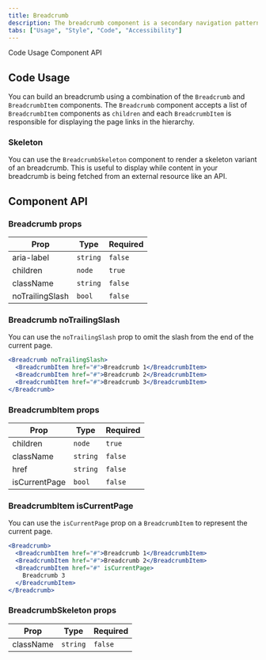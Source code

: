 ```yaml
---
title: Breadcrumb
description: The breadcrumb component is a secondary navigation pattern that shows hierarchy among content or traces a user’s path.
tabs: ["Usage", "Style", "Code", "Accessibility"]
---
```


<AnchorLinks>

<AnchorLink>Code Usage</AnchorLink>
<AnchorLink>Component API</AnchorLink>

</AnchorLinks>

## Code Usage

You can build an breadcrumb using a combination of the `Breadcrumb` and
`BreadcrumbItem` components. The `Breadcrumb` component accepts a list of
`BreadcrumbItem` components as `children` and each `BreadcrumbItem` is responsible
for displaying the page links in the hierarchy.

### Skeleton

You can use the `BreadcrumbSkeleton` component to render a skeleton variant of an
breadcrumb. This is useful to display while content in your breadcrumb is being
fetched from an external resource like an API.

## Component API

### Breadcrumb props

| Prop            | Type     | Required |
| --------------- | -------- | -------- |
| aria-label      | `string` | `false`  |
| children        | `node`   | `true`   |
| className       | `string` | `false`  |
| noTrailingSlash | `bool`   | `false`  |

### Breadcrumb noTrailingSlash

You can use the `noTrailingSlash` prop to omit the slash from the end of the current page.

```jsx
<Breadcrumb noTrailingSlash>
  <BreadcrumbItem href="#">Breadcrumb 1</BreadcrumbItem>
  <BreadcrumbItem href="#">Breadcrumb 2</BreadcrumbItem>
  <BreadcrumbItem href="#">Breadcrumb 3</BreadcrumbItem>
</Breadcrumb>
```

### BreadcrumbItem props

| Prop          | Type     | Required |
| ------------- | -------- | -------- |
| children      | `node`   | `true`   |
| className     | `string` | `false`  |
| href          | `string` | `false`  |
| isCurrentPage | `bool`   | `false`  |

### BreadcrumbItem isCurrentPage

You can use the `isCurrentPage` prop on a `BreadcrumbItem` to represent the current page.

```jsx
<Breadcrumb>
  <BreadcrumbItem href="#">Breadcrumb 1</BreadcrumbItem>
  <BreadcrumbItem href="#">Breadcrumb 2</BreadcrumbItem>
  <BreadcrumbItem href="#" isCurrentPage>
    Breadcrumb 3
  </BreadcrumbItem>
</Breadcrumb>
```

### BreadcrumbSkeleton props

| Prop      | Type     | Required |
| --------- | -------- | -------- |
| className | `string` | `false`  |
